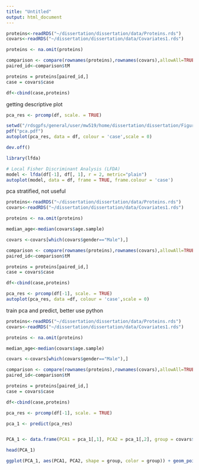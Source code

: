 ```yaml
---
title: "Untitled"
output: html_document
---
```

```r
proteins<-readRDS("~/dissertation/dissertation/data/Proteins.rds")
covars<-readRDS("~/dissertation/dissertation/data/Covariates1.rds")

proteins <- na.omit(proteins)

comparison <- compare(rownames(proteins),rownames(covars),allowAll=TRUE)
paired_id<-comparison$tM

proteins = proteins[paired_id,]
case = covars$case

df<-cbind(case,proteins)
```

getting descriptive plot
```r
pca_res <- prcomp(df, scale. = TRUE)

setwd("/rdsgpfs/general/user/mw519/home/dissertation/dissertation/Figures")
pdf("pca.pdf")
autoplot(pca_res, data = df, colour = 'case',scale = 0)

dev.off()
```

```r
library(lfda)

# Local Fisher Discriminant Analysis (LFDA)
model <- lfda(df[-1], df[, 1], r = 2, metric="plain")
autoplot(model, data = df, frame = TRUE, frame.colour = 'case')
```

pca stratified, not useful
```r
proteins<-readRDS("~/dissertation/dissertation/data/Proteins.rds")
covars<-readRDS("~/dissertation/dissertation/data/Covariates1.rds")

proteins <- na.omit(proteins)

median_age<-median(covars$age.sample)

covars <-covars[which(covars$gender=="Male"),]

comparison <- compare(rownames(proteins),rownames(covars),allowAll=TRUE)
paired_id<-comparison$tM

proteins = proteins[paired_id,]
case = covars$case

df<-cbind(case,proteins)

pca_res <- prcomp(df[-1], scale. = TRUE)
autoplot(pca_res, data =df, colour = 'case',scale = 0)
```

train pca and predict, better use python
```r
proteins<-readRDS("~/dissertation/dissertation/data/Proteins.rds")
covars<-readRDS("~/dissertation/dissertation/data/Covariates1.rds")

proteins <- na.omit(proteins)

median_age<-median(covars$age.sample)

covars <-covars[which(covars$gender=="Male"),]

comparison <- compare(rownames(proteins),rownames(covars),allowAll=TRUE)
paired_id<-comparison$tM

proteins = proteins[paired_id,]
case = covars$case

df<-cbind(case,proteins)

pca_res <- prcomp(df[-1], scale. = TRUE)

pca_1 <- predict(pca_res)


PCA_1 <- data.frame(PCA1 = pca_1[,1], PCA2 = pca_1[,2], group = covars$case)

head(PCA_1)
```
```r
ggplot(PCA_1, aes(PCA1, PCA2, shape = group, color = group)) + geom_point(size = 4)
```


